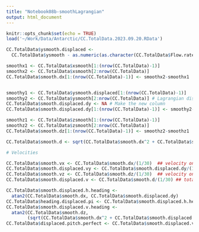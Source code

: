 ```yaml
---
title: "Notebook08b-smoothLagrangian"
output: html_document
---
```


```r
knitr::opts_chunk$set(echo = TRUE)
load('~/Work/Data/Antarctic/CC.TotalData.2023.09.20.RData')
```

```r
CC.TotalData$ysmooth.displaced <- 
  CC.TotalData$ysmooth - as.numeric(as.character(CC.TotalData$Flow.rate))/30

smoothx1 <- CC.TotalData$xsmooth[1:(nrow(CC.TotalData)-1)]
smoothx2 <- CC.TotalData$xsmooth[2:nrow(CC.TotalData)]
CC.TotalData$smooth.dx[1:(nrow(CC.TotalData)-1)] <- smoothx2-smoothx1


smoothy1 <- CC.TotalData$ysmooth.displaced[1:(nrow(CC.TotalData)-1)]
smoothy2 <- CC.TotalData$ysmooth[2:nrow(CC.TotalData)] # Lagrangian distance swum in y
CC.TotalData$smooth.displaced.dy <- NA # Make the new column
CC.TotalData$smooth.displaced.dy[1:(nrow(CC.TotalData)-1)] <- smoothy2-smoothy1

smoothz1 <- CC.TotalData$zsmooth[1:(nrow(CC.TotalData)-1)]
smoothz2 <- CC.TotalData$zsmooth[2:nrow(CC.TotalData)]
CC.TotalData$smooth.dz[1:(nrow(CC.TotalData)-1)] <- smoothz2-smoothz1

CC.TotalData$smooth.d <- sqrt(CC.TotalData$smooth.dx^2 + CC.TotalData$smooth.dy^2 + CC.TotalData$smooth.dz^2) # Total Lagrangian distance swum

# Velocities

CC.TotalData$smooth.vx <- CC.TotalData$smooth.dx/(1/30)  ## velocity on the x axis
CC.TotalData$smooth.displaced.vy <- CC.TotalData$smooth.displaced.dy/(1/30)  ## lagrangian velocity on the y axis
CC.TotalData$smooth.vz <- CC.TotalData$smooth.dz/(1/30)  ## velocity on the z axis
CC.TotalData$smooth.displaced.v <- CC.TotalData$smooth.d/(1/30) ## total velocity

CC.TotalData$smooth.displaced.h.heading <- 
  atan2(CC.TotalData$smooth.dx, CC.TotalData$smooth.displaced.dy)
CC.TotalData$heading.displaced.pi <- CC.TotalData$smooth.displaced.h.heading/(2*pi)*360
CC.TotalData$smooth.displaced.v.heading <- 
  atan2(CC.TotalData$smooth.dz, 
        (sqrt(CC.TotalData$smooth.dx^2 + CC.TotalData$smooth.displaced.dy^2)))
CC.TotalData$displaced.pitch.perfect <- CC.TotalData$smooth.displaced.v.heading/(2*pi)*360


```


